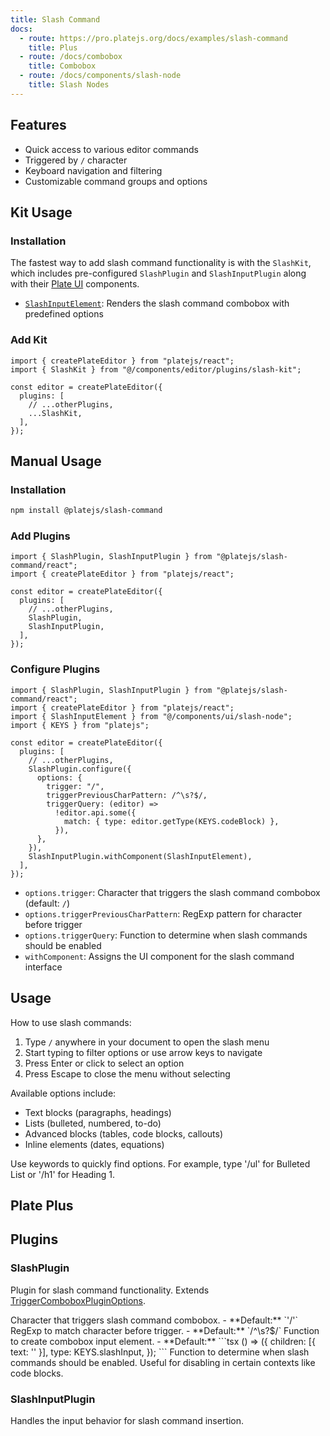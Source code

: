 ```yaml
---
title: Slash Command
docs:
  - route: https://pro.platejs.org/docs/examples/slash-command
    title: Plus
  - route: /docs/combobox
    title: Combobox
  - route: /docs/components/slash-node
    title: Slash Nodes
---
```


<ComponentPreview name="slash-command-demo" />

<PackageInfo>

## Features

- Quick access to various editor commands
- Triggered by `/` character
- Keyboard navigation and filtering
- Customizable command groups and options

</PackageInfo>

## Kit Usage

<Steps>

### Installation

The fastest way to add slash command functionality is with the `SlashKit`, which includes pre-configured `SlashPlugin` and `SlashInputPlugin` along with their [Plate UI](/docs/installation/plate-ui) components.

<ComponentSource name="slash-kit" />

- [`SlashInputElement`](/docs/components/slash-node): Renders the slash command combobox with predefined options

### Add Kit

```tsx
import { createPlateEditor } from "platejs/react";
import { SlashKit } from "@/components/editor/plugins/slash-kit";

const editor = createPlateEditor({
  plugins: [
    // ...otherPlugins,
    ...SlashKit,
  ],
});
```

</Steps>

## Manual Usage

<Steps>

### Installation

```bash
npm install @platejs/slash-command
```

### Add Plugins

```tsx
import { SlashPlugin, SlashInputPlugin } from "@platejs/slash-command/react";
import { createPlateEditor } from "platejs/react";

const editor = createPlateEditor({
  plugins: [
    // ...otherPlugins,
    SlashPlugin,
    SlashInputPlugin,
  ],
});
```

### Configure Plugins

```tsx
import { SlashPlugin, SlashInputPlugin } from "@platejs/slash-command/react";
import { createPlateEditor } from "platejs/react";
import { SlashInputElement } from "@/components/ui/slash-node";
import { KEYS } from "platejs";

const editor = createPlateEditor({
  plugins: [
    // ...otherPlugins,
    SlashPlugin.configure({
      options: {
        trigger: "/",
        triggerPreviousCharPattern: /^\s?$/,
        triggerQuery: (editor) =>
          !editor.api.some({
            match: { type: editor.getType(KEYS.codeBlock) },
          }),
      },
    }),
    SlashInputPlugin.withComponent(SlashInputElement),
  ],
});
```

- `options.trigger`: Character that triggers the slash command combobox (default: `/`)
- `options.triggerPreviousCharPattern`: RegExp pattern for character before trigger
- `options.triggerQuery`: Function to determine when slash commands should be enabled
- `withComponent`: Assigns the UI component for the slash command interface

</Steps>

## Usage

How to use slash commands:

1. Type `/` anywhere in your document to open the slash menu
2. Start typing to filter options or use arrow keys to navigate
3. Press Enter or click to select an option
4. Press Escape to close the menu without selecting

Available options include:

- Text blocks (paragraphs, headings)
- Lists (bulleted, numbered, to-do)
- Advanced blocks (tables, code blocks, callouts)
- Inline elements (dates, equations)

<Callout type="info">
  Use keywords to quickly find options. For example, type '/ul' for Bulleted List or '/h1'
  for Heading 1.
</Callout>

## Plate Plus

<ComponentPreviewPro name="slash-command-pro" />

## Plugins

### SlashPlugin

Plugin for slash command functionality. Extends [TriggerComboboxPluginOptions](/docs/combobox#triggercomboboxpluginoptions).

<API name="SlashPlugin">
<APIOptions>
  <APIItem name="trigger" type="string" optional>
    Character that triggers slash command combobox.
    - **Default:** `'/'`
  </APIItem>
  <APIItem name="triggerPreviousCharPattern" type="RegExp" optional>
    RegExp to match character before trigger.
    - **Default:** `/^\s?$/`
  </APIItem>
  <APIItem name="createComboboxInput" type="() => TComboboxInputElement" optional>
    Function to create combobox input element.
    - **Default:** 
    ```tsx
    () => ({
      children: [{ text: '' }],
      type: KEYS.slashInput,
    });
    ```
  </APIItem>
  <APIItem name="triggerQuery" type="(editor: PlateEditor) => boolean" optional>
    Function to determine when slash commands should be enabled. Useful for disabling in certain contexts like code blocks.
  </APIItem>
</APIOptions>
</API>

### SlashInputPlugin

Handles the input behavior for slash command insertion.
